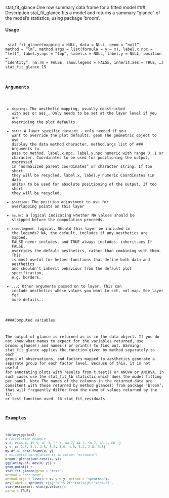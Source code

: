stat_fit_glance One row summary data frame for a fitted model
### Description
stat_fit_glance fits a model and returns a summary "glance" of the model’s statistics, using
package ’broom’.

#### Usage 
 <pre><code>
stat_fit_glance(mapping = NULL, data = NULL, geom = "null",
method = "lm", method.args = list(formula = y ~ x),
label.x.npc = "left", label.y.npc = "top", label.x = NULL,
label.y = NULL, position = "identity", na.rm = FALSE,
show.legend = FALSE, inherit.aes = TRUE, ...)
stat_fit_glance 15

### Arguments

* ``mapping``: The aesthetic mapping, usually constructed with aes or aes_. Only needs to be
set at the layer level if you are overriding the plot defaults.
* ``data ``: A layer specific dataset - only needed if you want to override the plot defaults.
geom The geometric object to use display the data
method character.
method.args list of 
### Arguments
 to pass to method.
label.x.npc, label.y.npc
numeric with range 0..1 or character. Coordinates to be used for positioning the
output, expressed in "normalized parent coordinates" or character string. If too
short they will be recycled.
label.x, label.y
numeric Coordinates (in data units) to be used for absolute positioning of the
output. If too short they will be recycled.
* ``position``: The position adjustment to use for overlapping points on this layer
* ``na.rm``: a logical indicating whether NA values should be stripped before the computation
proceeds.
* ``show.legend ``: logical. Should this layer be included in the legends? NA, the default, includes if
any aesthetics are mapped. FALSE never includes, and TRUE always includes.
inherit.aes If FALSE, overrides the default aesthetics, rather than combining with them.
This is most useful for helper functions that define both data and aesthetics and
shouldn’t inherit behaviour from the default plot specification, e.g. borders.
* ``...``:   Other arguments passed on to layer. This can include aesthetics whose values
you want to set, not map. See layer for more details..

####Computed variables

The output of glance is returned as is in the data object. If you do not know what names to expect
for the variables returned, use broom::glance() and names() or print() to find out.
Warning!
stat_fit_glance applies the function given by method separately to each group of observations,
and factors mapped to aesthetics generate a separate group for each factor level. Because of this,
it is not useful for annotating plots with results from t.test() or ANOVA or ANCOVA. In such
cases use the stat_fit_tb statistic which does the model fitting per panel.
Note
The names of the columns in the returned data are consitent with those returned by method glance()
from package ’broom’, that will frequently differ from the name of values returned by the fit or test
function used.
16 stat_fit_residuals

### Examples 
```r
library(ggplot2)
# Correlation example
x <- c(44.4, 45.9, 41.9, 53.3, 44.7, 44.1, 50.7, 45.2, 60.1)
y <- c( 2.6, 3.1, 2.5, 5.0, 3.6, 4.0, 5.2, 2.8, 3.8)
my.df <- data.frame(x, y)
# estimated correlation is in column "estimate"!
broom::glance(cor.test(x, y))
ggplot(my.df, aes(x, y)) +
geom_point() +
stat_fit_glance(geom = "text",
method = "cor.test",
method.args = list(x = x, y = y, method = "spearman"),
aes(label = sprintf('r[s]~"="~%.2f~~italic(P)~"="~%.2f',
stat(estimate), stat(p.value))),
parse = TRUE)
```

